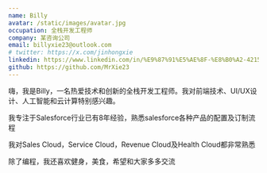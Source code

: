 ```yaml
---
name: Billy
avatar: /static/images/avatar.jpg
occupation: 全栈开发工程师
company: 某咨询公司
email: billyxie23@outlook.com
# twitter: https://x.com/jinhongxie
linkedin: https://www.linkedin.com/in/%E9%87%91%E5%AE%8F-%E8%B0%A2-421572114/
github: https://github.com/MrXie23
---
```


嗨，我是Billy，一名热爱技术和创新的全栈开发工程师。我对前端技术、UI/UX设计、人工智能和云计算特别感兴趣。

我专注于Salesforce行业已有8年经验，熟悉salesforce各种产品的配置及订制流程

我对Sales Cloud，Service Cloud，Revenue Cloud及Health Cloud都非常熟悉

除了编程，我还喜欢健身，美食，希望和大家多多交流
